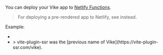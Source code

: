 
You can deploy your Vike app to [Netlify Functions](https://www.netlify.com/products/functions/).

> For deploying a pre-rendered app to Netlify, see <Link href="/netlify" /> instead.

Example:
 - <Example timestamp="10.23" repo="brunsten/vike-react-netlify" />
 - <Example timestamp="07.22" repo="AaronBeaudoin/vite-plugin-ssr-example-netlify" />
   > vite-plugin-ssr was the [previous name of Vike](https://vite-plugin-ssr.com/vike).
